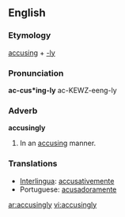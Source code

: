 ==English==

===Etymology===
[[accuse|accusing]] + [[-ly]]

===Pronunciation===
'''ac-cus*ing-ly'''
ac-KEWZ-eeng-ly

===Adverb===
'''accusingly'''

# In an [[accusing]] manner.

===Translations===
*[[Interlingua]]: [[accusativemente]]
*Portuguese: [[acusadoramente]]

[[ar:accusingly]]
[[vi:accusingly]]